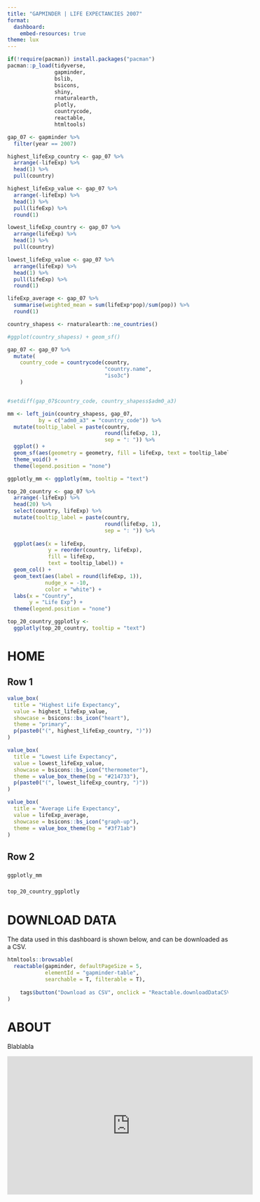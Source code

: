 ```yaml
---
title: "GAPMINDER | LIFE EXPECTANCIES 2007"
format: 
  dashboard:
    embed-resources: true
theme: lux
---
```


```r
if(!require(pacman)) install.packages("pacman")
pacman::p_load(tidyverse, 
               gapminder,
               bslib, 
               bsicons, 
               shiny,
               rnaturalearth,
               plotly,
               countrycode,
               reactable,
               htmltools)
```

```r
gap_07 <- gapminder %>% 
  filter(year == 2007)

highest_lifeExp_country <- gap_07 %>%
  arrange(-lifeExp) %>% 
  head(1) %>% 
  pull(country)

highest_lifeExp_value <- gap_07 %>%
  arrange(-lifeExp) %>% 
  head(1) %>% 
  pull(lifeExp) %>% 
  round(1)

lowest_lifeExp_country <- gap_07 %>%
  arrange(lifeExp) %>% 
  head(1) %>% 
  pull(country)

lowest_lifeExp_value <- gap_07 %>%
  arrange(lifeExp) %>% 
  head(1) %>% 
  pull(lifeExp) %>% 
  round(1)

lifeExp_average <- gap_07 %>% 
  summarise(weighted_mean = sum(lifeExp*pop)/sum(pop)) %>% 
  round(1)

```

```r
country_shapess <- rnaturalearth::ne_countries()

#ggplot(country_shapess) + geom_sf()

gap_07 <- gap_07 %>% 
  mutate(
    country_code = countrycode(country, 
                               "country.name", 
                               "iso3c")
    )


#setdiff(gap_07$country_code, country_shapess$adm0_a3)

mm <- left_join(country_shapess, gap_07,
          by = c("adm0_a3" = "country_code")) %>% 
  mutate(tooltip_label = paste(country,
                               round(lifeExp, 1),
                               sep = ": ")) %>% 
  ggplot() + 
  geom_sf(aes(geometry = geometry, fill = lifeExp, text = tooltip_label)) +
  theme_void() +
  theme(legend.position = "none")

ggplotly_mm <- ggplotly(mm, tooltip = "text")
```

```r
top_20_country <- gap_07 %>% 
  arrange(-lifeExp) %>% 
  head(20) %>%  
  select(country, lifeExp) %>%
  mutate(tooltip_label = paste(country,
                               round(lifeExp, 1),
                               sep = ": ")) %>%
  
  ggplot(aes(x = lifeExp, 
             y = reorder(country, lifeExp), 
             fill = lifeExp,
             text = tooltip_label)) +
  geom_col() +
  geom_text(aes(label = round(lifeExp, 1)),
            nudge_x = -10,
            color = "white") +
  labs(x = "Country",
       y = "Life Exp") +
  theme(legend.position = "none")

top_20_country_ggplotly <- 
  ggplotly(top_20_country, tooltip = "text")
```

# HOME

## Row 1 {height=30%}

```r
value_box(
  title = "Highest Life Expectancy",
  value = highest_lifeExp_value,
  showcase = bsicons::bs_icon("heart"),
  theme = "primary",
  p(paste0("(", highest_lifeExp_country, ")"))
)
```

```r
value_box(
  title = "Lowest Life Expectancy",
  value = lowest_lifeExp_value,
  showcase = bsicons::bs_icon("thermometer"),
  theme = value_box_theme(bg = "#214733"),
  p(paste0("(", lowest_lifeExp_country, ")"))
)
```

```r
value_box(
  title = "Average Life Expectancy",
  value = lifeExp_average,
  showcase = bsicons::bs_icon("graph-up"),
  theme = value_box_theme(bg = "#3f71ab")
)
```

## Row 2 {height=70%}


### {width=70%}
```r
ggplotly_mm
```

### {width=30%}

```r
top_20_country_ggplotly
```


# DOWNLOAD DATA

The data used in this dashboard is shown below, and can be downloaded as a CSV.

```r
htmltools::browsable(
  reactable(gapminder, defaultPageSize = 5,
            elementId = "gapminder-table",
            searchable = T, filterable = T),
  
    tags$button("Download as CSV", onclick = "Reactable.downloadDataCSV('gapminder-table')")
)
```



# ABOUT

Blablabla

<iframe width="560" height="315" src="https://www.youtube.com/embed/3oymwbwfOtk?si=c4aLWXuOxol3_ud_" title="YouTube video player" frameborder="0" allow="accelerometer; autoplay; clipboard-write; encrypted-media; gyroscope; picture-in-picture; web-share" referrerpolicy="strict-origin-when-cross-origin" allowfullscreen></iframe>